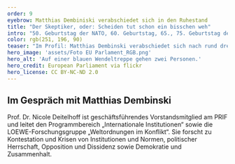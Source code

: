 ```yaml
---
order: 9
eyebrow: Matthias Dembiniski verabschiedet sich in den Ruhestand
title: "Der Skeptiker, oder: Scheiden tut schon ein bisschen weh"
intro: "50. Geburtstag der NATO, 60. Geburtstag, 65., 75. Geburtstag der NATO – Preisfrage: Wer war vom PRIF immer dabei? Also, nicht in Präsenz, sondern beobachtend, analysierend? Ja, natürlich: Matthias Dembinski, seit 1996 wissenschaftlicher Mitarbeiter am PRIF und ab 2024 in Rente. Er forschte zur NATO, zu transatlantischen Beziehungen, Dissoziationsprozessen, Wirkungsweisen humanitärer Interventionen, demokratischem F rieden, Zukunft der EU, europäische Außen- und Sicherheitspolitik und vieles mehr und lieferte immer auch spannende Fragen und Antworten für den Wissenstransfer. Im Institut galt er als Bedenkenträger und Skeptiker, er selbst würde sagen, er habe einfach eine Affinität zu realistischem Denken. Eine Rückschau auf seine zahlreichen Publikationen fördert zutage, dass seine Vorsicht oft berechtigt war und dass er viele der heutigen Krisen prognostiziert hat."
color: rgb(251, 196, 90)
teaser: "Im Profil: Matthias Dembinski verabschiedet sich nach rund dreißig Jahren am Institut in den Ruhestand. Wir blicken mit ihm gemeinsam zurück auf seine Karriere und wagen einen vorsichtigen Blick in die Zukunft."
hero_image: 'assets/Foto EU Parlament_RGB.png'
hero_alt: 'Auf einer blauen Wendeltreppe gehen zwei Personen.'
hero_credit: European Parliament via flickr
hero_license: CC BY-NC-ND 2.0
---
```


## Im Gespräch mit Matthias Dembinski

<Person name="Matthias Dembinski" image="assets/Dembinski_Filter_RGB.png" image_alt="stilisiertes Foto eines Mannes">

Prof. Dr. Nicole Deitelhoff ist geschäftsführendes Vorstandsmitglied am PRIF und leitet den Programmbereich „Internationale Institutionen“ sowie die LOEWE-Forschungsgruppe „Weltordnungen im Konflikt“. Sie forscht zu Kontestation und Krisen von Institutionen und Normen, politischer Herrschaft, Opposition und Dissidenz sowie Demokratie und Zusammenhalt.

</Person>